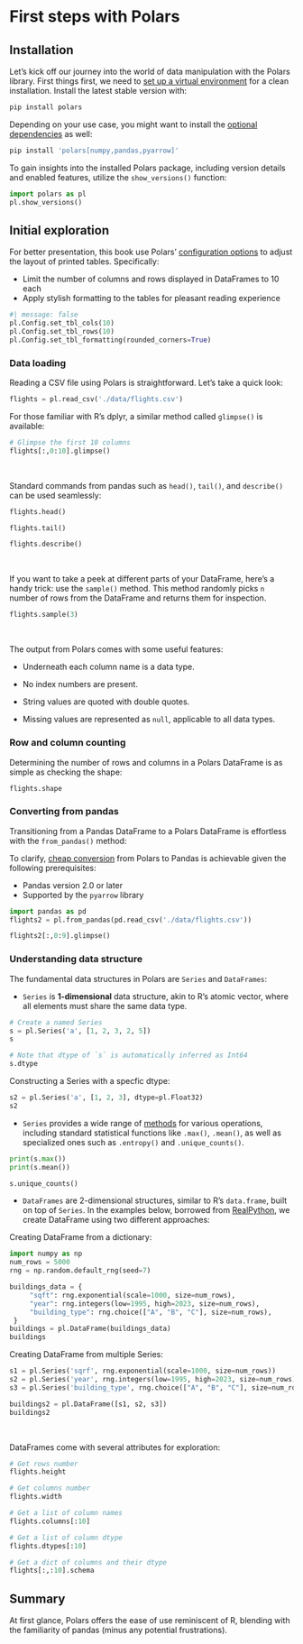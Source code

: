 
# First steps with Polars

## Installation

Let's kick off our journey into the world of data manipulation with the Polars library. First things first, we need to [set up a virtual environment](https://realpython.com/python-virtual-environments-a-primer/#how-can-you-work-with-a-python-virtual-environment) for a clean installation. Install the latest stable version with:

```bash
pip install polars
```

Depending on your use case, you might want to install the [optional dependencies](https://docs.pola.rs/user-guide/installation/#feature-flags) as well:

```bash
pip install 'polars[numpy,pandas,pyarrow]'
```

To gain insights into the installed Polars package, including version details and enabled features, utilize the `show_versions()` function:

```python
import polars as pl
pl.show_versions()
```


## Initial exploration

For better presentation, this book use Polars' [configuration options](https://docs.pola.rs/py-polars/html/reference/config.html) to adjust the layout of printed tables. Specifically:

- Limit the number of columns and rows displayed in DataFrames to 10 each
- Apply stylish formatting to the tables for pleasant reading experience


```python
#| message: false
pl.Config.set_tbl_cols(10)
pl.Config.set_tbl_rows(10)
pl.Config.set_tbl_formatting(rounded_corners=True)
```


### Data loading

Reading a CSV file using Polars is straightforward. Let's take a quick look:

```python
flights = pl.read_csv('./data/flights.csv')
```

For those familiar with R's dplyr, a similar method called `glimpse()` is available:

```python
# Glimpse the first 10 columns
flights[:,0:10].glimpse()
```

<br/>

Standard commands from pandas such as `head()`, `tail()`, and `describe()` can be used seamlessly:


```python
flights.head()
```

```python
flights.tail()
```

```python
flights.describe()
```

<br/>

If you want to take a peek at different parts of your DataFrame, here's a handy trick: use the `sample()` method. This method
randomly picks `n` number of rows from the DataFrame and returns them for inspection.

```python
flights.sample(3)
```

<br/>

The output from Polars comes with some useful features:

* Underneath each column name is a data type.

* No index numbers are present.

* String values are quoted with double quotes.

* Missing values are represented as `null`, applicable to all data types.

### Row and column counting

Determining the number of rows and columns in a Polars DataFrame is as simple as checking the shape:

```python
flights.shape
```


### Converting from pandas

Transitioning from a Pandas DataFrame to a Polars DataFrame is effortless with the `from_pandas()` method:

:::{.column-margin}
To clarify, [cheap conversion](https://pythonspeed.com/articles/polars-pandas-interopability/) from Polars to Pandas is achievable given the following prerequisites:

- Pandas version 2.0 or later
- Supported by the `pyarrow` library
:::

```python
import pandas as pd
flights2 = pl.from_pandas(pd.read_csv('./data/flights.csv'))

flights2[:,0:9].glimpse()
```

### Understanding data structure

The fundamental data structures in Polars are `Series` and `DataFrames`:

* `Series` is **1-dimensional** data structure, akin to R's atomic vector, where all elements must share the same data type.

```python
# Create a named Series
s = pl.Series('a', [1, 2, 3, 2, 5])
s
```


```python
# Note that dtype of `s` is automatically inferred as Int64
s.dtype
```

Constructing a Series with a specfic dtype:

```python
s2 = pl.Series('a', [1, 2, 3], dtype=pl.Float32)
s2
```


* `Series` provides a wide range of [methods](https://docs.pola.rs/py-Polars/html/reference/series/index.html) for various operations, including standard statistical functions 
like `.max()`, `.mean()`, as well as specialized ones such as `.entropy()` and `.unique_counts()`.

```python
print(s.max())
print(s.mean())
```

```python
s.unique_counts()
```

* `DataFrames` are 2-dimensional structures, similar to R's `data.frame`, built on top of `Series`. In the examples below, borrowed from [RealPython](https://realpython.com/polars-python/), we create DataFrame using two different approaches:

Creating DataFrame from a dictionary:

```python
import numpy as np
num_rows = 5000
rng = np.random.default_rng(seed=7)

buildings_data = {
     "sqft": rng.exponential(scale=1000, size=num_rows),
     "year": rng.integers(low=1995, high=2023, size=num_rows),
     "building_type": rng.choice(["A", "B", "C"], size=num_rows),
 }
buildings = pl.DataFrame(buildings_data)
buildings
```

Creating DataFrame from multiple Series:

```python
s1 = pl.Series('sqrf', rng.exponential(scale=1000, size=num_rows))
s2 = pl.Series('year', rng.integers(low=1995, high=2023, size=num_rows))
s3 = pl.Series('building_type', rng.choice(["A", "B", "C"], size=num_rows))

buildings2 = pl.DataFrame([s1, s2, s3])
buildings2
```

<br/>

DataFrames come with several attributes for exploration:

```python
# Get rows number
flights.height
```

```python
# Get columns number
flights.width
```

```python
# Get a list of column names
flights.columns[:10]
```

```python
# Get a list of column dtype
flights.dtypes[:10]
```

```python
# Get a dict of columns and their dtype
flights[:,:10].schema
```

## Summary

At first glance, Polars offers the ease of use reminiscent of R, blending with the familiarity of pandas (minus any potential frustrations).




